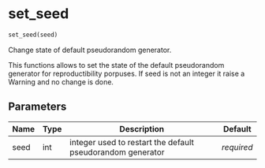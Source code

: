 # set_seed { #sim_2024.set_seed }

```python
set_seed(seed)
```

Change state of default pseudorandom generator.

This functions allows to set the state of the default pseudorandom generator for reproductibility porpuses.
If seed is not an integer it raise a Warning and no change is done.

## Parameters {.doc-section .doc-section-parameters}

| Name   | Type   | Description                                                | Default    |
|--------|--------|------------------------------------------------------------|------------|
| seed   | int    | integer used to restart the default pseudorandom generator | _required_ |